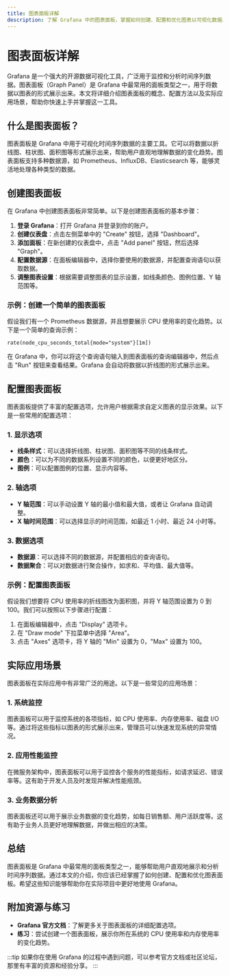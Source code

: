 ```yaml
---
title: 图表面板详解
description: 了解 Grafana 中的图表面板，掌握如何创建、配置和优化图表以可视化数据。
---
```


# 图表面板详解

Grafana 是一个强大的开源数据可视化工具，广泛用于监控和分析时间序列数据。图表面板（Graph Panel）是 Grafana 中最常用的面板类型之一，用于将数据以图表的形式展示出来。本文将详细介绍图表面板的概念、配置方法以及实际应用场景，帮助你快速上手并掌握这一工具。

## 什么是图表面板？

图表面板是 Grafana 中用于可视化时间序列数据的主要工具。它可以将数据以折线图、柱状图、面积图等形式展示出来，帮助用户直观地理解数据的变化趋势。图表面板支持多种数据源，如 Prometheus、InfluxDB、Elasticsearch 等，能够灵活地处理各种类型的数据。

## 创建图表面板

在 Grafana 中创建图表面板非常简单。以下是创建图表面板的基本步骤：

1. **登录 Grafana**：打开 Grafana 并登录到你的账户。
2. **创建仪表盘**：点击左侧菜单中的 "Create" 按钮，选择 "Dashboard"。
3. **添加面板**：在新创建的仪表盘中，点击 "Add panel" 按钮，然后选择 "Graph"。
4. **配置数据源**：在面板编辑器中，选择你要使用的数据源，并配置查询语句以获取数据。
5. **调整图表设置**：根据需要调整图表的显示设置，如线条颜色、图例位置、Y 轴范围等。

### 示例：创建一个简单的图表面板

假设我们有一个 Prometheus 数据源，并且想要展示 CPU 使用率的变化趋势。以下是一个简单的查询示例：

```promql
rate(node_cpu_seconds_total{mode="system"}[1m])
```

在 Grafana 中，你可以将这个查询语句输入到图表面板的查询编辑器中，然后点击 "Run" 按钮来查看结果。Grafana 会自动将数据以折线图的形式展示出来。

## 配置图表面板

图表面板提供了丰富的配置选项，允许用户根据需求自定义图表的显示效果。以下是一些常用的配置选项：

### 1. **显示选项**

- **线条样式**：可以选择折线图、柱状图、面积图等不同的线条样式。
- **颜色**：可以为不同的数据系列设置不同的颜色，以便更好地区分。
- **图例**：可以配置图例的位置、显示内容等。

### 2. **轴选项**

- **Y 轴范围**：可以手动设置 Y 轴的最小值和最大值，或者让 Grafana 自动调整。
- **X 轴时间范围**：可以选择显示的时间范围，如最近 1 小时、最近 24 小时等。

### 3. **数据选项**

- **数据源**：可以选择不同的数据源，并配置相应的查询语句。
- **数据聚合**：可以对数据进行聚合操作，如求和、平均值、最大值等。

### 示例：配置图表面板

假设我们想要将 CPU 使用率的折线图改为面积图，并将 Y 轴范围设置为 0 到 100。我们可以按照以下步骤进行配置：

1. 在面板编辑器中，点击 "Display" 选项卡。
2. 在 "Draw mode" 下拉菜单中选择 "Area"。
3. 点击 "Axes" 选项卡，将 Y 轴的 "Min" 设置为 0，"Max" 设置为 100。

## 实际应用场景

图表面板在实际应用中有非常广泛的用途。以下是一些常见的应用场景：

### 1. **系统监控**

图表面板可以用于监控系统的各项指标，如 CPU 使用率、内存使用率、磁盘 I/O 等。通过将这些指标以图表的形式展示出来，管理员可以快速发现系统的异常情况。

### 2. **应用性能监控**

在微服务架构中，图表面板可以用于监控各个服务的性能指标，如请求延迟、错误率等。这有助于开发人员及时发现并解决性能瓶颈。

### 3. **业务数据分析**

图表面板还可以用于展示业务数据的变化趋势，如每日销售额、用户活跃度等。这有助于业务人员更好地理解数据，并做出相应的决策。

## 总结

图表面板是 Grafana 中最常用的面板类型之一，能够帮助用户直观地展示和分析时间序列数据。通过本文的介绍，你应该已经掌握了如何创建、配置和优化图表面板。希望这些知识能够帮助你在实际项目中更好地使用 Grafana。

## 附加资源与练习

- **Grafana 官方文档**：了解更多关于图表面板的详细配置选项。
- **练习**：尝试创建一个图表面板，展示你所在系统的 CPU 使用率和内存使用率的变化趋势。

:::tip
如果你在使用 Grafana 的过程中遇到问题，可以参考官方文档或社区论坛，那里有丰富的资源和经验分享。
:::